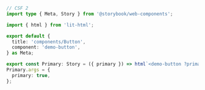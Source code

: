 ```ts
// CSF 2
import type { Meta, Story } from '@storybook/web-components';

import { html } from 'lit-html';

export default {
  title: 'components/Button',
  component: 'demo-button',
} as Meta;

export const Primary: Story = ({ primary }) => html`<demo-button ?primary=${primary}></demo-button>`;
Primary.args = {
  primary: true,
};
```
